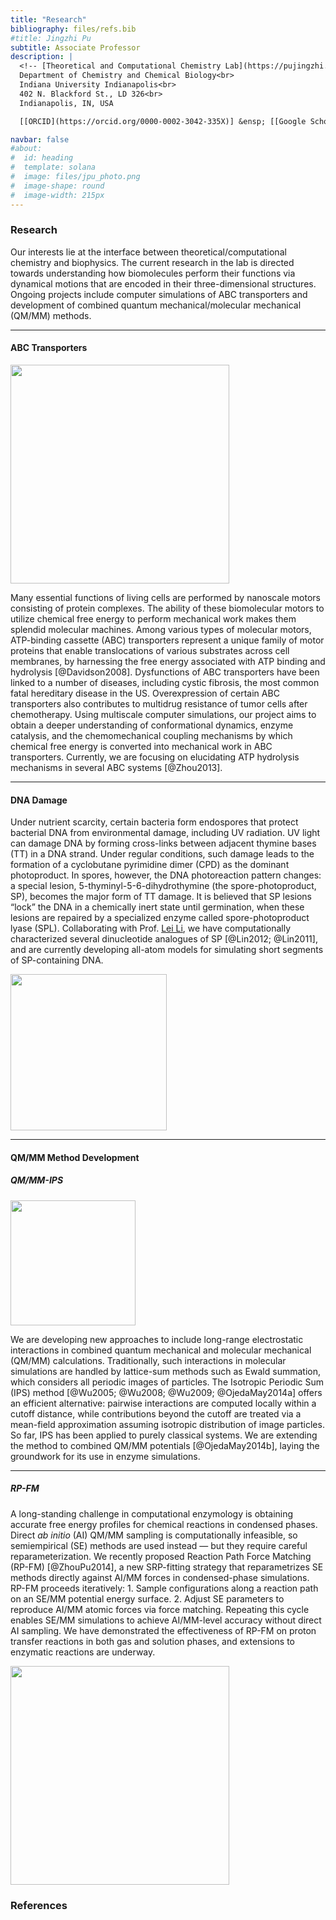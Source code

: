 ```yaml
---
title: "Research"
bibliography: files/refs.bib
#title: Jingzhi Pu
subtitle: Associate Professor
description: |
  <!-- [Theoretical and Computational Chemistry Lab](https://pujingzhi.github.io/)<br> -->
  Department of Chemistry and Chemical Biology<br>
  Indiana University Indianapolis<br>
  402 N. Blackford St., LD 326<br>
  Indianapolis, IN, USA

  [[ORCID](https://orcid.org/0000-0002-3042-335X)] &ensp; [[Google Scholar](https://scholar.google.com/citations?user=RlYang0AAAAJ&hl=en)] &ensp; [[GitHub](https://github.com/pujingzhi)] &ensp; [[CV](./files/JPu-CV.pdf)] &ensp; [[E-mail](mailto:jpu@iu.edu)] 

navbar: false
#about:
#  id: heading
#  template: solana
#  image: files/jpu_photo.png
#  image-shape: round
#  image-width: 215px
---
```


<!-- :::{#heading} -->
<!-- ::: -->

<!-- ![](files/Pu_IU_Indy_Banner.svg){fig-align="left" width="800px"} -->

### Research ###

Our interests lie at the interface between theoretical/computational chemistry and biophysics. The current research in the lab is directed towards understanding how biomolecules perform their functions via dynamical motions that are encoded in their three-dimensional structures. Ongoing projects include computer simulations of ABC transporters and development of combined quantum mechanical/molecular mechanical (QM/MM) methods.

---

#### ABC Transporters ####

:::{.about-flex}
<!-- :::{.about-flex style="display: flex; align-items: flex-start; gap: 20px; flex-wrap: wrap;"} -->

<!-- ![](files/MalEFGK2.png "*Maltose transporter from* _E. coli_ <small>(PDB: 3FH6 / 2R6G)</small>"){fig-align="right" width="350px"} --> 
<!-- *Maltose transporter from* _E. coli_ <small>(PDB: 3FH6 / 2R6G)</small> -->

![](files/MalEFGK2.png){width="350px" style="flex-shrink:0;"}

<div style="flex:1; min-width: 200px;">
Many essential functions of living cells are performed by nanoscale motors consisting of protein complexes. The ability of these biomolecular motors to utilize chemical free energy to perform mechanical work makes them splendid molecular machines. Among various types of molecular motors, ATP-binding cassette (ABC) transporters represent a unique family of motor proteins that enable translocations of various substrates across cell membranes, by harnessing the free energy associated with ATP binding and hydrolysis [@Davidson2008]. Dysfunctions of ABC transporters have been linked to a number of diseases, including cystic fibrosis, the most common fatal hereditary disease in the US. Overexpression of certain ABC transporters also contributes to multidrug resistance of tumor cells after chemotherapy. Using multiscale computer simulations, our project aims to obtain a deeper understanding of conformational dynamics, enzyme catalysis, and the chemomechanical coupling mechanisms by which chemical free energy is converted into mechanical work in ABC transporters. Currently, we are focusing on elucidating ATP hydrolysis mechanisms in several ABC systems [@Zhou2013].
</div>
:::

---

#### DNA Damage ####

:::{.about-flex}
<!-- :::{.about-flex style="display: flex; align-items: flex-start; gap: 20px; flex-wrap: wrap;"} -->

<div style="flex:1; min-width:200px;">
Under nutrient scarcity, certain bacteria form endospores that protect bacterial DNA from environmental damage, including UV radiation. UV light can damage DNA by forming cross-links between adjacent thymine bases (TT) in a DNA strand. Under regular conditions, such damage leads to the formation of a cyclobutane pyrimidine dimer (CPD) as the dominant photoproduct. In spores, however, the DNA photoreaction pattern changes: a special lesion, 5-thyminyl-5-6-dihydrothymine (the spore-photoproduct, SP), becomes the major form of TT damage. It is believed that SP lesions “lock” the DNA in a chemically inert state until germination, when these lesions are repaired by a specialized enzyme called spore-photoproduct lyase (SPL). Collaborating with Prof. [Lei Li](http://chem.iupui.edu/~lilei/), we have computationally characterized several dinucleotide analogues of SP [@Lin2012; @Lin2011], and are currently developing all-atom models for simulating short segments of SP-containing DNA.
</div>

![](files/tt_sp.png){width="250px" style="flex-shrink:0;"}
<!-- ![](files/tt_sp.png "*SP lesion in DNA*") {fig-align="right" width="250px"} --> 
<!-- *SP lesion in DNA* -->

:::

---

#### QM/MM Method Development ####

##### QM/MM-IPS #####

:::{.about-flex}
<!-- :::{.about-flex style="display: flex; align-items: flex-start; gap: 20px; flex-wrap: wrap;"} -->

<!-- ![](files/Region_ips.png){fig-align="center" width="240px"} --> 
<!-- *The IPS method: interactions are computed explicitly up to a cutoff distance* _R<sub>c</sub>_. -->
<!-- *Beyond that, an average potential is used.* -->

![](files/Region_ips.png){width="200px" style="flex-shrink:0;"} 

<div style="flex:1; min-width: 200px;">
We are developing new approaches to include long-range electrostatic interactions in combined quantum mechanical and molecular mechanical (QM/MM) calculations. Traditionally, such interactions in molecular simulations are handled by lattice-sum methods such as Ewald summation, which considers all periodic images of particles. The Isotropic Periodic Sum (IPS) method [@Wu2005; @Wu2008; @Wu2009; @OjedaMay2014a] offers an efficient alternative: pairwise interactions are computed locally within a cutoff distance, while contributions beyond the cutoff are treated via a mean-field approximation assuming isotropic distribution of image particles. So far, IPS has been applied to purely classical systems. We are extending the method to combined QM/MM potentials [@OjedaMay2014b], laying the groundwork for its use in enzyme simulations.
</div>
:::

---

##### RP-FM #####

:::{.about-flex}
<!-- :::{.about-flex style="display: flex; align-items: flex-start; gap: 20px; flex-wrap: wrap;"} -->

<div style="flex:1; min-width:200px;">
A long-standing challenge in computational enzymology is obtaining accurate free energy profiles for chemical reactions in condensed phases. Direct *ab initio* (AI) QM/MM sampling is computationally infeasible, so semiempirical (SE) methods are used instead — but they require careful reparameterization. We recently proposed Reaction Path Force Matching (RP-FM) [@ZhouPu2014], a new SRP-fitting strategy that reparametrizes SE methods directly against AI/MM forces in condensed-phase simulations. RP-FM proceeds iteratively: 1. Sample configurations along a reaction path on an SE/MM potential energy surface. 2. Adjust SE parameters to reproduce AI/MM atomic forces via force matching. Repeating this cycle enables SE/MM simulations to achieve AI/MM-level accuracy without direct AI sampling. We have demonstrated the effectiveness of RP-FM on proton transfer reactions in both gas and solution phases, and extensions to enzymatic reactions are underway.
</div>

![](files/RP-FM.png){width="350px" style="flex-shrink:0;"}  

<!-- ![](files/RP-FM.png){fig-align="center" width="350px"} -->  
<!-- *The RP-FM strategy: sampling is carried out on efficient SE/MM surfaces and then SE-SRPs are optimized to reproduce AI/MM atomic forces.* -->

:::

### References ###
